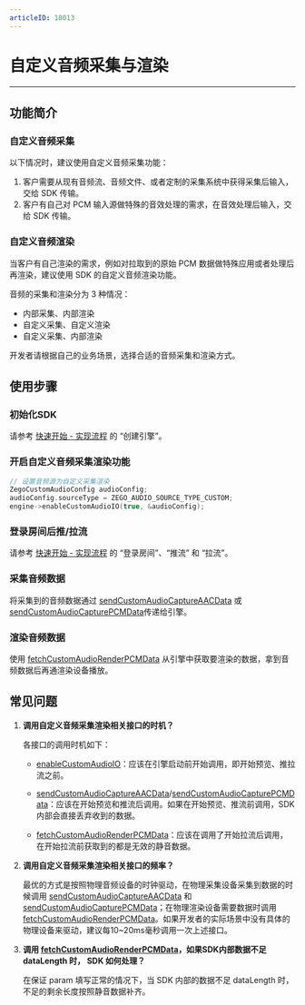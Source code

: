 ```yaml
---
articleID: 18013
---
```

# 自定义音频采集与渲染
- - -
  
## 功能简介

### 自定义音频采集

以下情况时，建议使用自定义音频采集功能：

1. 客户需要从现有音频流、音频文件、或者定制的采集系统中获得采集后输入，交给 SDK 传输。
2. 客户有自己对 PCM 输入源做特殊的音效处理的需求，在音效处理后输入，交给 SDK 传输。

### 自定义音频渲染

当客户有自己渲染的需求，例如对拉取到的原始 PCM 数据做特殊应用或者处理后再渲染，建议使用 SDK 的自定义音频渲染功能。

<Warning title="注意">


音频的采集和渲染分为 3 种情况：

- 内部采集、内部渲染
- 自定义采集、自定义渲染
- 自定义采集、内部渲染

开发者请根据自己的业务场景，选择合适的音频采集和渲染方式。

</Warning>




## 使用步骤

### 初始化SDK

请参考 [快速开始 - 实现流程](17992#2_1) 的 “创建引擎”。

### 开启自定义音频采集渲染功能

```cpp
// 设置音频源为自定义采集渲染
ZegoCustomAudioConfig audioConfig;
audioConfig.sourceType = ZEGO_AUDIO_SOURCE_TYPE_CUSTOM;
engine->enableCustomAudioIO(true, &audioConfig);
```

### 登录房间后推/拉流

请参考 [快速开始 - 实现流程](17992#2_1) 的 “登录房间”、“推流” 和 “拉流”。

### 采集音频数据

将采集到的音频数据通过 [sendCustomAudioCaptureAACData](@sendCustomAudioCaptureAACData) 或 [sendCustomAudioCapturePCMData](@sendCustomAudioCapturePCMData)传递给引擎。

### 渲染音频数据

使用 [fetchCustomAudioRenderPCMData](@fetchCustomAudioRenderPCMData) 从引擎中获取要渲染的数据，拿到音频数据后再通渲染设备播放。



## 常见问题

1. **调用自定义音频采集渲染相关接口的时机？**

    各接口的调用时机如下：

    - [enableCustomAudioIO](@enableCustomAudioIO)：应该在引擎启动前开始调用，即开始预览、推拉流之前。

    - [sendCustomAudioCaptureAACData](@sendCustomAudioCaptureAACData)/[sendCustomAudioCapturePCMData](@sendCustomAudioCapturePCMData)：应该在开始预览和推流后调用。如果在开始预览、推流前调用，SDK 内部会直接丢弃收到的数据。

    - [fetchCustomAudioRenderPCMData](@fetchCustomAudioRenderPCMData)：应该在调用了开始拉流后调用，在开始拉流前获取到的都是无效的静音数据。

2. **调用自定义音频采集渲染相关接口的频率？**

    最优的方式是按照物理音频设备的时钟驱动，在物理采集设备采集到数据的时候调用 [sendCustomAudioCaptureAACData](@sendCustomAudioCaptureAACData) 和 [sendCustomAudioCapturePCMData](@sendCustomAudioCapturePCMData)；在物理渲染设备需要数据时调用 [fetchCustomAudioRenderPCMData](@fetchCustomAudioRenderPCMData)。如果开发者的实际场景中没有具体的物理设备来驱动，建议每10~20ms毫秒调用一次上述接口。

3. **调用 [fetchCustomAudioRenderPCMData](@fetchCustomAudioRenderPCMData)，如果SDK内部数据不足 dataLength 时， SDK 如何处理？**

    在保证 param 填写正常的情况下，当 SDK 内部的数据不足 dataLength 时，不足的剩余长度按照静音数据补齐。
